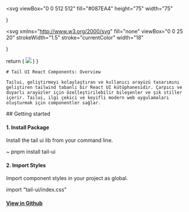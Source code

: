 
<Meta title="Tail UI: Overview" />


<svg
  viewBox="0 0 512 512"
  fill="#087EA4"
  height="75"
  width="75"
>
  <path d="M418.2 177.2c-5.4-1.8-10.8-3.5-16.2-5.1.9-3.7 1.7-7.4 2.5-11.1 12.3-59.6 4.2-107.5-23.1-123.3-26.3-15.1-69.2.6-112.6 38.4-4.3 3.7-8.5 7.6-12.5 11.5-2.7-2.6-5.5-5.2-8.3-7.7-45.5-40.4-91.1-57.4-118.4-41.5-26.2 15.2-34 60.3-23 116.7 1.1 5.6 2.3 11.1 3.7 16.7-6.4 1.8-12.7 3.8-18.6 5.9C38.3 196.2 0 225.4 0 255.6c0 31.2 40.8 62.5 96.3 81.5 4.5 1.5 9 3 13.6 4.3-1.5 6-2.8 11.9-4 18-10.5 55.5-2.3 99.5 23.9 114.6 27 15.6 72.4-.4 116.6-39.1 3.5-3.1 7-6.3 10.5-9.7 4.4 4.3 9 8.4 13.6 12.4 42.8 36.8 85.1 51.7 111.2 36.6 27-15.6 35.8-62.9 24.4-120.5-.9-4.4-1.9-8.9-3-13.5 3.2-.9 6.3-1.9 9.4-2.9 57.7-19.1 99.5-50 99.5-81.7 0-30.3-39.4-59.7-93.8-78.4zM282.9 92.3c37.2-32.4 71.9-45.1 87.7-36 16.9 9.7 23.4 48.9 12.8 100.4-.7 3.4-1.4 6.7-2.3 10-22.2-5-44.7-8.6-67.3-10.6-13-18.6-27.2-36.4-42.6-53.1 3.9-3.7 7.7-7.2 11.7-10.7zM167.2 307.5c5.1 8.7 10.3 17.4 15.8 25.9-15.6-1.7-31.1-4.2-46.4-7.5 4.4-14.4 9.9-29.3 16.3-44.5 4.6 8.8 9.3 17.5 14.3 26.1zm-30.3-120.3c14.4-3.2 29.7-5.8 45.6-7.8-5.3 8.3-10.5 16.8-15.4 25.4-4.9 8.5-9.7 17.2-14.2 26-6.3-14.9-11.6-29.5-16-43.6zm27.4 68.9c6.6-13.8 13.8-27.3 21.4-40.6s15.8-26.2 24.4-38.9c15-1.1 30.3-1.7 45.9-1.7s31 .6 45.9 1.7c8.5 12.6 16.6 25.5 24.3 38.7s14.9 26.7 21.7 40.4c-6.7 13.8-13.9 27.4-21.6 40.8-7.6 13.3-15.7 26.2-24.2 39-14.9 1.1-30.4 1.6-46.1 1.6s-30.9-.5-45.6-1.4c-8.7-12.7-16.9-25.7-24.6-39s-14.8-26.8-21.5-40.6zm180.6 51.2c5.1-8.8 9.9-17.7 14.6-26.7 6.4 14.5 12 29.2 16.9 44.3-15.5 3.5-31.2 6.2-47 8 5.4-8.4 10.5-17 15.5-25.6zm14.4-76.5c-4.7-8.8-9.5-17.6-14.5-26.2-4.9-8.5-10-16.9-15.3-25.2 16.1 2 31.5 4.7 45.9 8-4.6 14.8-10 29.2-16.1 43.4zM256.2 118.3c10.5 11.4 20.4 23.4 29.6 35.8-19.8-.9-39.7-.9-59.5 0 9.8-12.9 19.9-24.9 29.9-35.8zM140.2 57c16.8-9.8 54.1 4.2 93.4 39 2.5 2.2 5 4.6 7.6 7-15.5 16.7-29.8 34.5-42.9 53.1-22.6 2-45 5.5-67.2 10.4-1.3-5.1-2.4-10.3-3.5-15.5-9.4-48.4-3.2-84.9 12.6-94zm-24.5 263.6c-4.2-1.2-8.3-2.5-12.4-3.9-21.3-6.7-45.5-17.3-63-31.2-10.1-7-16.9-17.8-18.8-29.9 0-18.3 31.6-41.7 77.2-57.6 5.7-2 11.5-3.8 17.3-5.5 6.8 21.7 15 43 24.5 63.6-9.6 20.9-17.9 42.5-24.8 64.5zm116.6 98c-16.5 15.1-35.6 27.1-56.4 35.3-11.1 5.3-23.9 5.8-35.3 1.3-15.9-9.2-22.5-44.5-13.5-92 1.1-5.6 2.3-11.2 3.7-16.7 22.4 4.8 45 8.1 67.9 9.8 13.2 18.7 27.7 36.6 43.2 53.4-3.2 3.1-6.4 6.1-9.6 8.9zm24.5-24.3c-10.2-11-20.4-23.2-30.3-36.3 9.6.4 19.5.6 29.5.6 10.3 0 20.4-.2 30.4-.7-9.2 12.7-19.1 24.8-29.6 36.4zm130.7 30c-.9 12.2-6.9 23.6-16.5 31.3-15.9 9.2-49.8-2.8-86.4-34.2-4.2-3.6-8.4-7.5-12.7-11.5 15.3-16.9 29.4-34.8 42.2-53.6 22.9-1.9 45.7-5.4 68.2-10.5 1 4.1 1.9 8.2 2.7 12.2 4.9 21.6 5.7 44.1 2.5 66.3zm18.2-107.5c-2.8.9-5.6 1.8-8.5 2.6-7-21.8-15.6-43.1-25.5-63.8 9.6-20.4 17.7-41.4 24.5-62.9 5.2 1.5 10.2 3.1 15 4.7 46.6 16 79.3 39.8 79.3 58 0 19.6-34.9 44.9-84.8 61.4zm-149.7-15c25.3 0 45.8-20.5 45.8-45.8s-20.5-45.8-45.8-45.8c-25.3 0-45.8 20.5-45.8 45.8s20.5 45.8 45.8 45.8z" />
</svg>

)


<svg
  xmlns="http://www.w3.org/2000/svg"
  fill="none"
  viewBox="0 0 25 20"
  strokeWidth="1.5"
  stroke="currentColor"
  width="18"
>
  <path
    strokeLinecap="round"
    strokeLinejoin="round"
    d="M21.75 6.75v10.5a2.25 2.25 0 01-2.25 2.25h-15a2.25 2.25 0 01-2.25-2.25V6.75m19.5 0A2.25 2.25 0 0019.5 4.5h-15a2.25 2.25 0 00-2.25 2.25m19.5 0v.243a2.25 2.25 0 01-1.07 1.916l-7.5 4.615a2.25 2.25 0 01-2.36 0L3.32 8.91a2.25 2.25 0 01-1.07-1.916V6.75"
  />
</svg>

)

  return (
    <img
      src="https://cdn.jsdelivr.net/gh/devicons/devicon/icons/tailwindcss/tailwindcss-original-wordmark.svg"
      width={200}
    />
  )
}

<div className="sb-container">
  <div className='sb-section-title'>
  
    # Tail UI React Components: Overview

    Tailui, geliştirmeyi kolaylaştıran ve kullanıcı arayüzü tasarımını geliştiren tailwind tabanlı bir React UI kütüphanesidir. Çarpıcı ve duyarlı arayüzler için özelleştirilebilir bileşenler ve şık stiller içerir. Tailui, ilgi çekici ve keyifli modern web uygulamaları oluşturmak için componentler sağlar.

  </div>
  ## Getting started

#### 1. Install Package

Install the tail ui lib from your command line.

<Alert color="secondary"> ~ pnpm install tail-ui </Alert>

#### 2. Import Styles

Import component styles in your project as global.

<Alert color="secondary">import "tail-ui/index.css"</Alert>
<br />

<div className="sb-section"></div>
<div className='pointer'>

<span className="flex gap-4 align-top">

#### [<u>View in Github</u>](https://github.com/mehmethalis/tail-ui)

</span>

</div>
</div>
